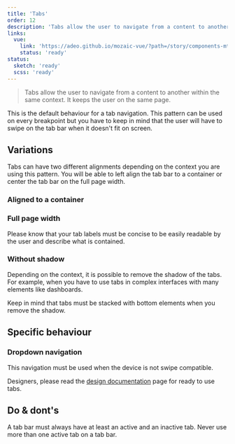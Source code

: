 ```yaml
---
title: 'Tabs'
order: 12
description: 'Tabs allow the user to navigate from a content to another within the same context. It keeps the user on the same page.'
links:
  vue:
    link: 'https://adeo.github.io/mozaic-vue/?path=/story/components-mtab--try-it'
    status: 'ready'
status:
  sketch: 'ready'
  scss: 'ready'
---
```


> Tabs allow the user to navigate from a content to another within the same context. It keeps the user on the same page.

<Preview path="tabs-default" nude />

<Highlight theme="tips" title="Good to know">

This is the default behaviour for a tab navigation. This pattern can be used on every breakpoint but you have to keep in mind that the user will have to swipe on the tab bar when it doesn't fit on screen.

</Highlight>

## Variations

Tabs can have two different alignments depending on the context you are using this pattern. You will be able to left align the tab bar to a container or center the tab bar on the full page width.

### Aligned to a container

<Preview path="tabs-container" nude />

### Full page width

<Preview path="tabs-fullwidth" nude />


<Highlight theme="warning" title="Label length">

  Please know that your tab labels must be concise to be easily readable by the user and describe what is contained.

</Highlight>

### Without shadow

Depending on the context, it is possible to remove the shadow of the tabs. For example, when you have to use tabs in complex interfaces with many elements like dashboards.


<Highlight theme="warning" title="Be aware">
Keep in mind that tabs must be stacked with bottom elements when you remove the shadow.
</Highlight>

<Preview path="tabs-no-shadow" />


## Specific behaviour

### Dropdown navigation

This navigation must be used when the device is not swipe compatible.

<Preview path="tabs-dropdown" nude />


<Highlight theme="tips" title="Tip for designers">

  Designers, please read the [design documentation](/Components/Tabs/design/) page for ready to use tabs.

</Highlight>

## Do & dont's

<HintItem>A tab bar must always have at least an active and an inactive tab.</HintItem>
<HintItem dont>
  Never use more than one active tab on a tab bar.
</HintItem>
